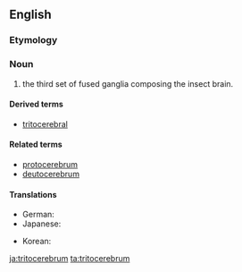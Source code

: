 ==English==

===Etymology===
{{prefix|trito|t1=third|cerebrum|lang=en}}

===Noun===
{{en-noun|tritocerebra}}<!-- "tritocerebrums" appears to appear only in the construction "proto-, deuto- and tritocerebrums," in which case it is not "tritocerebrum" but "cerebrum" which is being counted. -->

# {{context|entomology|lang=en}} the third set of fused ganglia composing the insect brain.

====Derived terms====
* [[tritocerebral]]

====Related terms====
* [[protocerebrum]]
* [[deutocerebrum]]

====Translations====
{{trans-top|part of insect brain}}
* German: {{t|de|Tritocerebrum|n}}
* Japanese: {{t|ja|後大脳|tr=[[ごだいのう]], godainō|sc=Jpan}}
{{trans-mid}}
* Korean: {{t|ko|후대뇌|sc=Kore}}
{{trans-bottom}}

[[ja:tritocerebrum]]
[[ta:tritocerebrum]]
